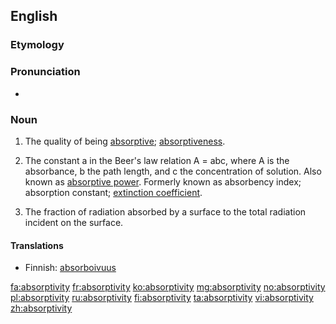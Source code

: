 ==English==

===Etymology===
{{suffix|absorption|ivity}}

===Pronunciation===
* {{a|US}} {{IPA|æb.ˌsɔɹp.ˈtɪvə.ti/|əb.ˌsɔɹp.ˈtɪvə.ti/}}

===Noun===
{{en-noun|absorptivit|ies}}

# The quality of being [[absorptive]]; [[absorptiveness]].
# {{analytical chemistry}} The constant a in the Beer's law relation A = abc, where A is the absorbance, b the path length, and c the concentration of solution. Also known as [[absorptive power]]. Formerly known as absorbency index; absorption constant; [[extinction coefficient]].
# {{thermodynamics}} The fraction of radiation absorbed by a surface to the total radiation incident on the surface.

====Translations====
* Finnish: [[absorboivuus]]

[[fa:absorptivity]]
[[fr:absorptivity]]
[[ko:absorptivity]]
[[mg:absorptivity]]
[[no:absorptivity]]
[[pl:absorptivity]]
[[ru:absorptivity]]
[[fi:absorptivity]]
[[ta:absorptivity]]
[[vi:absorptivity]]
[[zh:absorptivity]]